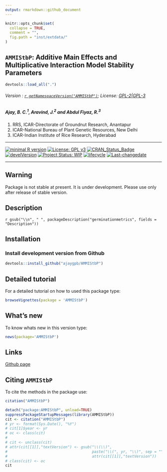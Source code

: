 ```yaml
---
output: rmarkdown::github_document
---
```


```r
knitr::opts_chunk$set(
  collapse = TRUE,
  comment = "",
  fig.path = "inst/extdata/"
)
```

## `AMMIStbP`: Additive Main Effects and Multiplicative Interaction Model Stability Parameters

```r
devtools::load_all(".")

```

###### Version : [`r getNamespaceVersion("AMMIStbP")`](https://ajaygpb.github.io/AMMIStbP/); License: [GPL-2|GPL-3](https://www.r-project.org/Licenses/)

##### *Ajay, B. C.^1^, Aravind, J.^2^ and Abdul Fiyaz, R.^3^*

1. RRS, ICAR-Directorate of Groundnut Research, Anantapur 
2. ICAR-National Bureau of Plant Genetic Resources, New Delhi
3. ICAR-Indian Institute of Rice Research, Hyderabad

***
[![minimal R version](https://img.shields.io/badge/R>%3D-3.0.2-6666ff.svg)](https://cran.r-project.org/)
[![License: GPL v3](https://img.shields.io/badge/License-GPL%20v3-blue.svg)](https://www.gnu.org/licenses/gpl-3.0)
[![CRAN_Status_Badge](https://www.r-pkg.org/badges/version-last-release/AMMIStbp)](https://cran.r-project.org/package=AMMIStbp)
<!-- [![rstudio mirror downloads](https://cranlogs.r-pkg.org/badges/grand-total/AMMIStbp?color=green)](https://CRAN.R-project.org/package=AMMIStbp) -->
<!-- [![packageversion](https://img.shields.io/badge/Package%20version-0.2.3.3-orange.svg)](https://github.com/ajaygpb/AMMIStbp) -->
[![develVersion](https://img.shields.io/badge/devel%20version-`r gsub("Version:\\s*", "", readLines(paste0("https://raw.githubusercontent.com/", "ajaygpb/AMMIStbp", "/master/DESCRIPTION"))[grep("Version:", readLines(paste0("https://raw.githubusercontent.com/", "ajaygpb/AMMIStbp", "/master/DESCRIPTION")))])`-orange.svg)](https://github.com/ajaygpb/AMMIStbp)
<!-- [![GitHub Download Count](https://github-basic-badges.herokuapp.com/downloads/ajaygpb/AMMIStbp/total.svg)] -->
[![Project Status: WIP](http://www.repostatus.org/badges/latest/wip.svg)](http://www.repostatus.org/#wip)
[![lifecycle](https://img.shields.io/badge/lifecycle-experimental-orange.svg)](https://www.tidyverse.org/lifecycle/#experimental)
[![Last-changedate](https://img.shields.io/badge/last%20change-`r gsub('-', '--', Sys.Date())`-yellowgreen.svg)](/commits/master)
<!-- [![Rdoc](http://www.rdocumentation.org/badges/version/AMMIStbp)](http://www.rdocumentation.org/packages/AMMIStbp) -->
<!-- [![Zenodo DOI](https://zenodo.org/badge/DOI/10.5281/zenodo.841963.svg)](https://doi.org/10.5281/zenodo.841963) -->
<!-- [![Analytics](https://pro-pulsar-193905.appspot.com/UA-116683292-1/welcome-page)](https://github.com/aravind-j/google-analytics-beacon) --> 



***

## Warning

Package is not stable at present. It is under development. Please use only after release of stable version.

## Description
`r gsub("\\n", " ", packageDescription("germinationmetrics", fields = "Description"))`

## Installation

### Install development version from Github
```r
devtools::install_github("ajaygpb/AMMIStbP")
```

## Detailed tutorial
For a detailed tutorial on how to used this package type:

```r
browseVignettes(package = 'AMMIStbP')
```

## What's new
To know whats new in this version type:

```r
news(package='AMMIStbP')
```

## Links

<!-- [CRAN page](https://cran.r-project.org/package=AMMIStbP) -->

[Github page](https://github.com/ajaygpb/AMMIStbP)

<!-- [Github website](https://ajaygpb.github.io/AMMIStbP/) -->

<!-- [Zenodo DOI](https://doi.org/10.5281/zenodo.1310011) -->

## Citing `AMMIStbP`
To cite the methods in the package use:

```r
citation("AMMIStbP")
```

```r
detach("package:AMMIStbP", unload=TRUE)
suppressPackageStartupMessages(library(AMMIStbP))
cit <- citation("AMMIStbP")
# yr <- format(Sys.Date(), "%Y")
# cit[1]$year <- yr
# oc <- class(cit)
# 
# cit <- unclass(cit)
# attr(cit[[1]],"textVersion") <- gsub("\\(\\)",
#                                      paste("\\(", yr, "\\)", sep = ""),
#                                      attr(cit[[1]],"textVersion"))
# class(cit) <- oc
cit
```
